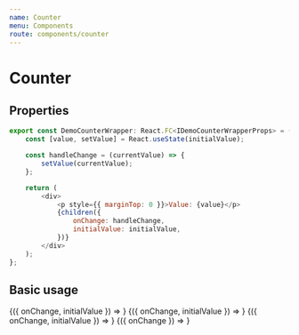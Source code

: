 ```yaml
---
name: Counter
menu: Components
route: components/counter
---
```



# Counter

## Properties

<Props of={Counter} />

```javascript
export const DemoCounterWrapper: React.FC<IDemoCounterWrapperProps> = ({ initialValue = 0, children }) => {
    const [value, setValue] = React.useState(initialValue);

    const handleChange = (currentValue) => {
        setValue(currentValue);
    };

    return (
        <div>
            <p style={{ marginTop: 0 }}>Value: {value}</p>
            {children({
                onChange: handleChange,
                initialValue: initialValue,
            })}
        </div>
    );
};
```

## Basic usage

<Playground>
    <div style={flexStyle}>
        <DemoCounterWrapper initialValue={3}>
            {({ onChange, initialValue }) =>
                <Counter
                    initialValue={initialValue}
                    onChange={onChange}
                    min={3}
                    max={33}
                />
            }
        </DemoCounterWrapper>
        <DemoCounterWrapper initialValue={18}>
            {({ onChange, initialValue }) =>
                <Counter
                    initialValue={initialValue}
                    onChange={onChange}
                    min={3}
                    max={33}
                />
            }
        </DemoCounterWrapper>
        <DemoCounterWrapper initialValue={33}>
            {({ onChange, initialValue }) =>
                <Counter
                    initialValue={initialValue}
                    onChange={onChange}
                    min={3}
                    max={33}
                />
            }
        </DemoCounterWrapper>
        <DemoCounterWrapper>
            {({ onChange }) =>
                <Counter
                    onChange={onChange}
                    isDisabled
                />
            }
        </DemoCounterWrapper>
    </div>
</Playground>

